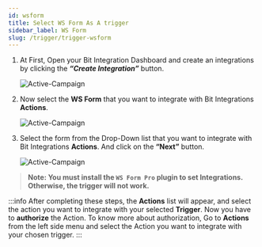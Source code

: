 ```yaml
---
id: wsform
title: Select WS Form As A trigger
sidebar_label: WS Form
slug: /trigger/trigger-wsform
---
```




1. At First, Open your Bit Integration Dashboard and create an integrations by clicking the **_“Create Integration”_** button.

   <Image
     src="trigger/ws-form/_create-integrations"
     alt="Active-Campaign"
     w="1020"
     h="350"
   />

2. Now select the **WS Form** that you want to integrate with Bit Integrations **Actions**.

   <Image
     src="trigger/ws-form/_select-trigger"
     alt="Active-Campaign"
     w="1020"
     h="350"
   />

3. Select the form from the Drop-Down list that you want to integrate with Bit Integrations **Actions**. And click on the **“Next”** button.

   <Image
     src="trigger/ws-form/_ws-form"
     alt="Active-Campaign"
     w="1020"
     h="350"
   />

> **Note: You must install the `WS Form Pro` plugin to set Integrations. Otherwise, the trigger will not work.**

:::info
  After completing these steps, the **Actions** list will appear, and select the action you want to integrate with your selected **Trigger**. Now you have to **authorize** the Action. To know more about authorization, Go to **Actions** from the left side menu and select the Action you want to integrate with your chosen trigger.
:::
